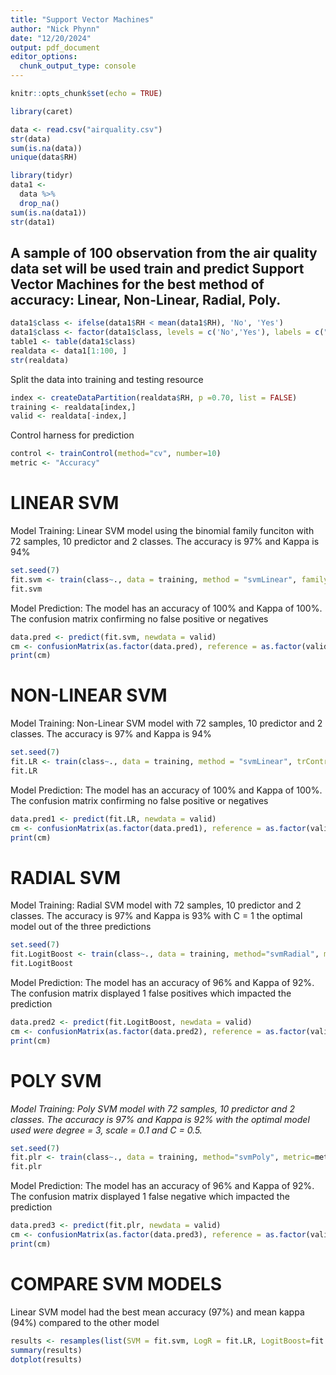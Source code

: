 ```yaml
---
title: "Support Vector Machines"
author: "Nick Phynn"
date: "12/20/2024"
output: pdf_document
editor_options: 
  chunk_output_type: console
---
```


```r
knitr::opts_chunk$set(echo = TRUE)
```

```r
library(caret)
```


```r
data <- read.csv("airquality.csv")
str(data)
sum(is.na(data))
unique(data$RH)

library(tidyr)
data1 <- 
  data %>%
  drop_na()
sum(is.na(data1))
str(data1)
```


## A sample of 100 observation from the air quality data set will be used train and predict Support Vector Machines for the best method of accuracy: Linear, Non-Linear, Radial, Poly.

```r
data1$class <- ifelse(data1$RH < mean(data1$RH), 'No', 'Yes')
data1$class <- factor(data1$class, levels = c('No','Yes'), labels = c("No","Yes"))
table1 <- table(data1$class)
realdata <- data1[1:100, ]
str(realdata)
```



Split the data into training and testing resource

```r
index <- createDataPartition(realdata$RH, p =0.70, list = FALSE)
training <- realdata[index,]
valid <- realdata[-index,]
```



Control harness for prediction

```r
control <- trainControl(method="cv", number=10)
metric <- "Accuracy"
```

# LINEAR SVM



Model Training: Linear SVM model using the binomial family funciton with 72 samples, 10 predictor and 2 classes. The accuracy is 97% and Kappa is 94%

```r
set.seed(7)
fit.svm <- train(class~., data = training, method = "svmLinear", family=binomial(), trControl=control, metric=metric)
fit.svm
```




Model Prediction: The model has an accuracy of 100% and Kappa of 100%. The confusion matrix confirming no false positive or negatives

```r
data.pred <- predict(fit.svm, newdata = valid)
cm <- confusionMatrix(as.factor(data.pred), reference = as.factor(valid$class), mode = "prec_recall")
print(cm)
```




# NON-LINEAR SVM


Model Training: Non-Linear SVM model with 72 samples, 10 predictor and 2 classes. The accuracy is 97% and Kappa is 94%



```r
set.seed(7)
fit.LR <- train(class~., data = training, method = "svmLinear", trControl=control, metric=metric)
fit.LR
```




Model Prediction: The model has an accuracy of 100% and Kappa of 100%. The confusion matrix confirming no false positive or negatives



```r
data.pred1 <- predict(fit.LR, newdata = valid)
cm <- confusionMatrix(as.factor(data.pred1), reference = as.factor(valid$class), mode = "prec_recall")
print(cm)
```




# RADIAL SVM



Model Training: Radial SVM model with 72 samples, 10 predictor and 2 classes. The accuracy is 97% and Kappa is 93% with C = 1 the optimal model out of the three predictions



```r
set.seed(7)
fit.LogitBoost <- train(class~., data = training, method="svmRadial", metric=metric, trControl=control)
fit.LogitBoost 
```




Model Prediction: The model has an accuracy of 96% and Kappa of 92%. The confusion matrix displayed 1 false positives which impacted the prediction


```r
data.pred2 <- predict(fit.LogitBoost, newdata = valid)
cm <- confusionMatrix(as.factor(data.pred2), reference = as.factor(valid$class), mode = "prec_recall")
print(cm)
```







# POLY SVM

*Model Training: Poly SVM model with 72 samples, 10 predictor and 2 classes. The accuracy is 97% and Kappa is 92% with the optimal model used were degree = 3, scale = 0.1 and C = 0.5.*



```r
set.seed(7)
fit.plr <- train(class~., data = training, method="svmPoly", metric=metric, trControl=control)
fit.plr 
```




Model Prediction: The model has an accuracy of 96% and Kappa of 92%. The confusion matrix displayed 1 false negative which impacted the prediction



```r
data.pred3 <- predict(fit.plr, newdata = valid)
cm <- confusionMatrix(as.factor(data.pred3), reference = as.factor(valid$class), mode = "prec_recall")
print(cm)
```





# COMPARE SVM MODELS


Linear SVM model had the best mean accuracy (97%) and mean kappa (94%) compared to the other model


```r
results <- resamples(list(SVM = fit.svm, LogR = fit.LR, LogitBoost=fit.LogitBoost))
summary(results)
dotplot(results)
```

